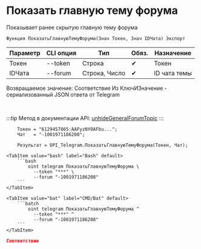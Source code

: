 ﻿---
sidebar_position: 8
description: Показать главную тему форума и другие функции для работы с Telegram в Открытом пакете интеграций - бесплатной open-source библиотеке интеграций для 1С:Предприятие 8, OneScript и CLI
keywords: [1C, 1С, 1С:Предприятие, 1С:Предприятие 8.3, API, Интеграция, Сервисы, Обмен, OneScript, CLI, Telegram]
---


# Показать главную тему форума
 Показывает ранее скрытую главную тему форума



`Функция ПоказатьГлавнуюТемуФорума(Знач Токен, Знач IDЧата) Экспорт`

  | Параметр | CLI опция | Тип | Обяз. | Назначение |
  |-|-|-|-|-|
  | Токен | --token | Строка | &#x2714; | Токен |
  | IDЧата | --forum | Строка, Число | &#x2714; | ID чата темы |

  
  Возвращаемое значение:   Соответствие Из КлючИЗначение - сериализованный JSON ответа от Telegram

<br/>

:::tip
Метод в документации API: [unhideGeneralForumTopic](https://core.telegram.org/bots/api#unhidegeneralforumtopic)
:::
<br/>



```bsl title="Пример использования для 1С:Предприятие/OneScript"
    Токен = "6129457865:AAFyzNYOAFbu...";
    Чат   = "-1001971186208";

    Результат = OPI_Telegram.ПоказатьГлавнуюТемуФорума(Токен, Чат);
```
    

 <Tabs>
  
    <TabItem value="bash" label="Bash" default>
        ```bash
            oint telegram ПоказатьГлавнуюТемуФорума \
              --token "***" \
              --forum "-1001971186208"
        ```
    </TabItem>
  
    <TabItem value="bat" label="CMD/Bat" default>
        ```batch
            oint telegram ПоказатьГлавнуюТемуФорума ^
              --token "***" ^
              --forum "-1001971186208"
        ```
    </TabItem>
</Tabs>


```json title="Результат"
Соответствие
```
